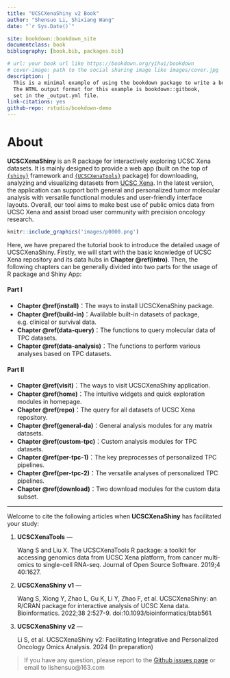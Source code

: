 ```yaml
---
title: "UCSCXenaShiny v2 Book"
author: "Shensuo Li, Shixiang Wang"
date: "`r Sys.Date()`"

site: bookdown::bookdown_site
documentclass: book
bibliography: [book.bib, packages.bib]

# url: your book url like https://bookdown.org/yihui/bookdown
# cover-image: path to the social sharing image like images/cover.jpg
description: |
  This is a minimal example of using the bookdown package to write a book.
  The HTML output format for this example is bookdown::gitbook,
  set in the _output.yml file.
link-citations: yes
github-repo: rstudio/bookdown-demo
---
```


# About {-}

**UCSCXenaShiny** is an R package for interactively exploring UCSC Xena datasets. It is mainly designed to provide a web app (built on the top of [`{shiny}`](https://shiny.rstudio.com/) framework and [`{UCSCXenaTools}`](https://github.com/ropensci/UCSCXenaTools/) package) for downloading, analyzing and visualizing datasets from [UCSC Xena](https://xenabrowser.net/datapages/). In the latest version, the application can support both general and personalized  tumor molecular analysis with versatile functional modules and user-friendly interface layouts. Overall, our tool aims to make best use of public omics data from UCSC Xena and assist broad user community with precision oncology research.  

```r
knitr::include_graphics('images/p0000.png')
```

Here, we have prepared the tutorial book to introduce the detailed usage of UCSCXenaShiny. Firstly, we will start with the basic knowledge of UCSC Xena repository and its data hubs in **Chapter \@ref(intro)**. Then, the following chapters can be generally divided into two parts for the usage of R package and Shiny App:

#### Part Ⅰ {-} 

- **Chapter \@ref(install)**：The ways to install UCSCXenaShiny package.
- **Chapter \@ref(build-in)**：Avalilable built-in datasets of package, e.g. clinical or survival data.
- **Chapter \@ref(data-query)**：The functions to query molecular data of TPC datasets.
- **Chapter \@ref(data-analysis)**：The functions to perform various analyses based on TPC datasets.

#### Part Ⅱ  {-} 

- **Chapter \@ref(visit)**：The ways to visit UCSCXenaShiny application.
- **Chapter \@ref(home)**：The intuitive widgets and quick exploration modules in homepage.
- **Chapter \@ref(repo)**：The query for all datasets of UCSC Xena repository.
- **Chapter \@ref(general-da)**：General analysis modules for any matrix datasets.
- **Chapter \@ref(custom-tpc)**：Custom analysis modules for TPC datasets.
- **Chapter \@ref(per-tpc-1)**：The key preprocesses of personalized TPC pipelines. 
- **Chapter \@ref(per-tpc-2)**：The versatile analyses of personalized TPC pipelines. 
- **Chapter \@ref(download)**：Two download modules for the custom data subset. 





___

 Welcome to cite the following articles when **UCSCXenaShiny** has facilitated your study:

1. **UCSCXenaTools** —

   Wang S and Liu X. The UCSCXenaTools R package: a toolkit for accessing genomics data from UCSC Xena platform, from cancer multi-omics to single-cell RNA-seq. Journal of Open Source Software. 2019;4 40:1627.

2. **UCSCXenaShiny** **v1** —

   Wang S, Xiong Y, Zhao L, Gu K, Li Y, Zhao F, et al. UCSCXenaShiny: an R/CRAN package for interactive analysis of UCSC Xena data. Bioinformatics. 2022;38 2:527-9. doi:10.1093/bioinformatics/btab561.

3. **UCSCXenaShiny** **v2** —

   Li S, et al. UCSCXenaShiny v2: Facilitating Integrative and Personalized Oncology Omics Analysis. 2024 (In preparation)
   
   

> If  you have any question, please report to the [Github issues page](https://github.com/openbiox/UCSCXenaShiny/issues) or email to lishensuo@163.com

